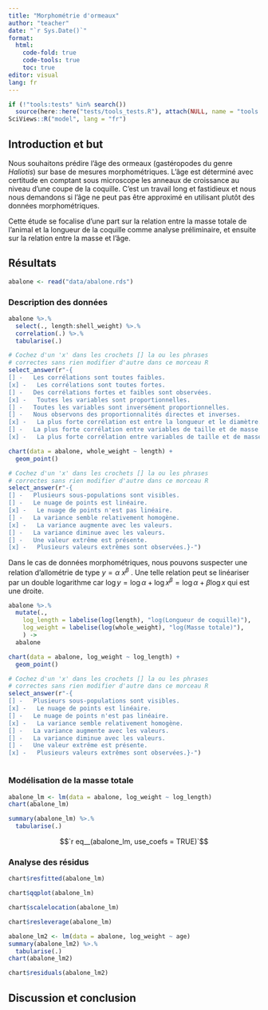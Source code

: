 ```yaml
---
title: "Morphométrie d'ormeaux"
author: "teacher"
date: "`r Sys.Date()`"
format:
  html:
    code-fold: true
    code-tools: true
    toc: true
editor: visual
lang: fr
---
```


<!--# Ceci est un commentaire. -->

<!--% Ceci est une consigne. Ne jamais modifier ni déplacer les consignes dans le document ! -->

<!--% Ajoutez un titre et votre nom dans l'entête YAML.-->

```r
if (!"tools:tests" %in% search())
  source(here::here("tests/tools_tests.R"), attach(NULL, name = "tools:tests"))
SciViews::R("model", lang = "fr")
```

## Introduction et but

<!--# Introduction et but ont été réduits à leur plus simple expression en une seule phrase, mais normalement cette section est plus détaillée (ce n'est pas important pour l'exercice ici) ! -->

Nous souhaitons prédire l'âge des ormeaux (gastéropodes du genre *Haliotis*) sur base de mesures morphométriques. L'âge est déterminé avec certitude en comptant sous microscope les anneaux de croissance au niveau d'une coupe de la coquille. C'est un travail long et fastidieux et nous nous demandons si l'âge ne peut pas être approximé en utilisant plutôt des données morphométriques.

Cette étude se focalise d'une part sur la relation entre la masse totale de l'animal et la longueur de la coquille comme analyse préliminaire, et ensuite sur la relation entre la masse et l'âge.

## Résultats

<!--% Importez les données `abalone` générées depuis le script R/import_abalone.R.-->

```r
abalone <- read("data/abalone.rds")
```

### Description des données

<!--% Étudiez la corrélation entre les variables quantitatives de taille et de masse et sortez-en un tableau formaté avec `tabularise()`. -->

```r
abalone %>.%
  select(., length:shell_weight) %>.%
  correlation(.) %>.%
  tabularise(.)
```

<!--% Commentez ce tableau en sélectionnant les phrases ci-dessous. -->

```r
# Cochez d'un 'x' dans les crochets [] la ou les phrases
# correctes sans rien modifier d'autre dans ce morceau R
select_answer(r"-{
[] -   Les corrélations sont toutes faibles.
[x] -   Les corrélations sont toutes fortes.
[] -   Des corrélations fortes et faibles sont observées.
[x] -   Toutes les variables sont proportionnelles.
[] -   Toutes les variables sont inversément proportionnelles.
[] -   Nous observons des proportionnalités directes et inverses.
[x] -   La plus forte corrélation est entre la longueur et le diamètre.
[] -   La plus forte corrélation entre variables de taille et de masse concerne la masse sans coquille et la masse totale.
[x] -   La plus forte corrélation entre variables de taille et de masse concerne la longueur et la masse totale.}-")
```

<!--% Réalisez un nuage de points de la variable `whole_weight` en fonction de la variable `length`. -->

```r
chart(data = abalone, whole_weight ~ length) +
  geom_point()
```

<!--% Décrivez le graphique ci-dessus en cochant les phrases correctes. -->

```r
# Cochez d'un 'x' dans les crochets [] la ou les phrases
# correctes sans rien modifier d'autre dans ce morceau R
select_answer(r"-{
[] -   Plusieurs sous-populations sont visibles.
[] -   Le nuage de points est linéaire.
[x] -   Le nuage de points n'est pas linéaire.
[] -   La variance semble relativement homogène.
[x] -   La variance augmente avec les valeurs.
[] -   La variance diminue avec les valeurs.
[] -   Une valeur extrême est présente.
[x] -   Plusieurs valeurs extrêmes sont observées.}-")
```

Dans le cas de données morphométriques, nous pouvons suspecter une relation d'allométrie de type $y = \alpha\ x^{\beta}$ . Une telle relation peut se linéariser par un double logarithme car $\log y = \log \alpha + \log x^{\beta} = \log \alpha + \beta \log x$ qui est une droite.

<!--% Utilisez le chunk ci-dessous pour transformez les données, et en refaire un nouveau graphique. -->

```r
abalone %>.%
  mutate(.,
    log_length = labelise(log(length), "log(Longueur de coquille)"),
    log_weight = labelise(log(whole_weight), "log(Masse totale)"),
    ) ->
  abalone

chart(data = abalone, log_weight ~ log_length) +
  geom_point()
```

<!--% Décrivez le graphique ci-dessus en cochant les phrases correctes (mettez un 'x' dans les crochets. -->

```r
# Cochez d'un 'x' dans les crochets [] la ou les phrases
# correctes sans rien modifier d'autre dans ce morceau R
select_answer(r"-{
[] -   Plusieurs sous-populations sont visibles.
[x] -   Le nuage de points est linéaire.
[] -   Le nuage de points n'est pas linéaire.
[x] -   La variance semble relativement homogène.
[] -   La variance augmente avec les valeurs.
[] -   La variance diminue avec les valeurs.
[] -   Une valeur extrême est présente.
[x] -   Plusieurs valeurs extrêmes sont observées.}-")
```

<!--% Réalisez un tableau qui résume les données.-->

```r

```

<!--% Décrivez le tableau ci-dessus en 2 à 3 phrases. -->

### Modélisation de la masse totale

<!--% Utilisez la fonction `lm()` pour calculer la régression linéaire la plus judicieuse en fonction de la description de vos données ci-dessus. Placez le résultat dans une variable `abalone_lm`. Superposez la droite de régression sur le nuage de points dans un graphique. -->

```r
abalone_lm <- lm(data = abalone, log_weight ~ log_length)
chart(abalone_lm)
```

<!--% Faites un résumé de votre modèle avec la fonction `summary()` appliquée sur votre objet `abalone_lm` et affichez-le grâce à `tabularise()`.-->

```r
summary(abalone_lm) %>.%
  tabularise(.)
```

<!--% Décrivez le résultat du résumé de l'objet `abalone_lm` ci-dessous -->

<!--% Extrayez l'équation paramétrée du modèle ci-dessous. -->

$$`r eq__(abalone_lm, use_coefs = TRUE)`$$

### Analyse des résidus

<!--% Étudiez la distribution des résidus en fonction des valeurs ajustées de votre modèle. -->

```r
chart$resfitted(abalone_lm)
```

<!--% Décrivez le graphique ci-dessus en 2 à 3 phrases. Soyez complet ! -->

<!--% Vérifiez la Normalité des résidus de votre modèle. -->

```r
chart$qqplot(abalone_lm)
```

<!--% Décrivez le graphique ci-dessus en 2 à 3 phrases. Soyez complet ! -->

<!--% Générez un graphique qui permet de déterminer l'homoscédasticité des résidus. -->

```r
chart$scalelocation(abalone_lm)
```

<!--% Décrivez le graphique ci-dessus en 2 à 3 phrases. Soyez complet ! -->

<!--% Étudiez l’influence des individus sur la régression linéaire grâce à l'effet de levier (axe X) et à la distance de Cook (axe Y). -->

```r
chart$resleverage(abalone_lm)
```

<!--% Décrivez le graphique ci-dessus en 2 à 3 phrases. Soyez complet ! -->

```r
abalone_lm2 <- lm(data = abalone, log_weight ~ age)
summary(abalone_lm2) %>.%
  tabularise(.)
chart(abalone_lm2)
```

```r
chart$residuals(abalone_lm2)
```

## Discussion et conclusion

<!--% Selon vous, est-ce que ce modèle représente correctement vos données. Répondez en 4 à 6 lignes. Énoncez éventuellement des pistes d'amélioration du modèle dans vos conclusions. -->
